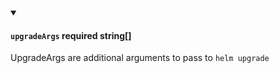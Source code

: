 
<details className="config-field" data-expandable="false" open>
<summary>

#### `upgradeArgs` <span class="config-field-required" data-required="false">required</span> <span class="config-field-type">string[]</span> <span class="config-field-default"></span>

UpgradeArgs are additional arguments to pass to `helm upgrade`

</summary>



</details>
